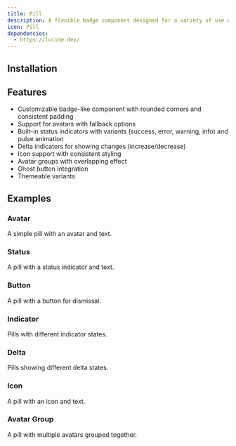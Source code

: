 ```yaml
---
title: Pill
description: A flexible badge component designed for a variety of use cases.
icon: Pill
dependencies:
  - https://lucide.dev/
---
```


<Preview path="pill" />

## Installation

<Installer packageName="pill" />

## Features

- Customizable badge-like component with rounded corners and consistent padding
- Support for avatars with fallback options
- Built-in status indicators with variants (success, error, warning, info) and pulse animation
- Delta indicators for showing changes (increase/decrease)
- Icon support with consistent styling
- Avatar groups with overlapping effect
- Ghost button integration
- Themeable variants

## Examples

### Avatar

A simple pill with an avatar and text.

<Preview path="pill-avatar" />

### Status

A pill with a status indicator and text.

<Preview path="pill-status" />

### Button

A pill with a button for dismissal.

<Preview path="pill-button" />

### Indicator

Pills with different indicator states.

<Preview path="pill-indicator" />

### Delta

Pills showing different delta states.

<Preview path="pill-delta" />

### Icon

A pill with an icon and text.

<Preview path="pill-icon" />

### Avatar Group

A pill with multiple avatars grouped together.

<Preview path="pill-avatar-group" />
